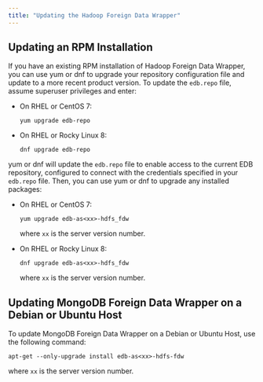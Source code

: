 ```yaml
---
title: "Updating the Hadoop Foreign Data Wrapper"
---
```


<div id="updating_the_hadoop_data_adapter" class="registered_link"></div>

## Updating an RPM Installation

If you have an existing RPM installation of Hadoop Foreign Data Wrapper, you can use yum or dnf to upgrade your repository configuration file and update to a more recent product version. To update the `edb.repo` file, assume superuser privileges and enter:

-   On RHEL or CentOS 7:

     `yum upgrade edb-repo`

-   On RHEL or Rocky Linux 8:

     `dnf upgrade edb-repo`

yum or dnf will update the `edb.repo` file to enable access to the current EDB repository, configured to connect with the credentials specified in your `edb.repo` file. Then, you can use yum or dnf to upgrade any installed packages:

-   On RHEL or CentOS 7:

     `yum upgrade edb-as<xx>-hdfs_fdw`

    where `xx` is the server version number.

-   On RHEL or Rocky Linux 8:

     `dnf upgrade edb-as<xx>-hdfs_fdw`

    where `xx` is the server version number.

## Updating MongoDB Foreign Data Wrapper on a Debian or Ubuntu Host

To update MongoDB Foreign Data Wrapper on a Debian or Ubuntu Host, use the following command:

 `apt-get --only-upgrade install edb-as<xx>-hdfs-fdw`

  where `xx` is the server version number.
